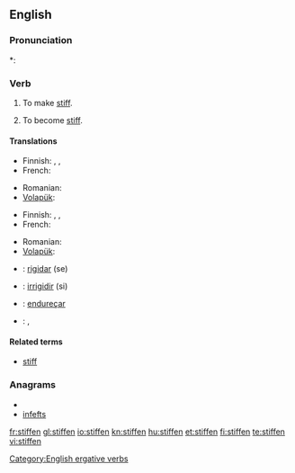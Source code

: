==English==

===Pronunciation===
*: {{rhymes|ɪfən}}

===Verb===
{{en-verb}}

# {{transitive}} To make [[stiff]].
# {{intransitive}} To become [[stiff]].

====Translations====
{{trans-top|to make stiff}}
* Finnish: {{t-|fi|jäykistää}}, {{t-|fi|jähmettää}}, {{t|fi|kangistaa}}
* French: {{t+|fr|raidir}}
{{trans-mid}}
* Romanian: {{t+|ro|întări}}
* [[Volapük]]: {{t|vo|stifükön}}
{{trans-bottom}}

{{trans-top|to become stiff}}
* Finnish: {{t+|fi|jäykistyä}}, {{t-|fi|jähmettyä}}, {{t|fi|kangistua}}
* French: {{t+|fr|raidir}}
{{trans-mid}}
* Romanian: {{t+|ro|întări}}
* [[Volapük]]: {{t|vo|stifikön}}
{{trans-bottom}}

{{checktrans-top}}
* {{ttbc|ia}}: [[rigidar]] (se)
* {{ttbc|it}}: [[irrigidir]] (si)
{{trans-mid}}
* {{ttbc|pt}}: [[endureçar]]
* {{ttbc|es}}: {{t|es|atiesar|alt=atiesarse}}, {{t|es|endurecer|alt=endurecerse}}
{{trans-bottom}}

====Related terms====
* [[stiff]]

===Anagrams===
* {{alphagram|effinst}}
* [[infefts#English|infefts]]

[[Category:English ergative verbs]]

[[fr:stiffen]]
[[gl:stiffen]]
[[io:stiffen]]
[[kn:stiffen]]
[[hu:stiffen]]
[[et:stiffen]]
[[fi:stiffen]]
[[te:stiffen]]
[[vi:stiffen]]